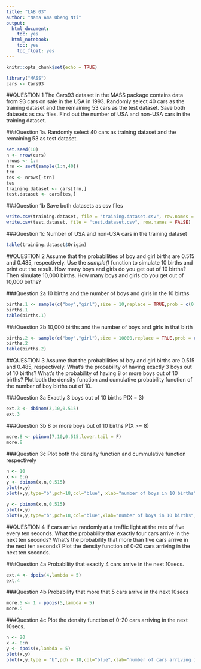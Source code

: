 ```yaml
---
title: "LAB 03"
author: "Nana Ama Obeng Nti"
output:
  html_document:
    toc: yes
  html_notebook:
    toc: yes
    toc_float: yes
---
```


```r
knitr::opts_chunk$set(echo = TRUE)
```


```r
library("MASS")
cars <- Cars93
```

##QUESTION 1
The Cars93 dataset in the MASS package contains data from 93 cars on sale in the USA in
1993. Randomly select 40 cars as the training dataset and the remaining 53 cars as the test
dataset. Save both datasets as csv files. Find out the number of USA and non-USA cars in the
training dataset.


###Question 1a.
Randomly select 40 cars as training dataset and the remaining 53 as test dataset.

```r
set.seed(10)
n <- nrow(cars)
nrows <- 1:n
trn <- sort(sample(1:n,40))
trn
tes <- nrows[-trn]
tes
training.dataset <- cars[trn,]
test.dataset <- cars[tes,]
```

###Question 1b
Save both datasets as csv files

```r
write.csv(training.dataset, file = "training.dataset.csv", row.names = FALSE)
write.csv(test.dataset, file = "test.dataset.csv", row.names = FALSE)
```

###Question 1c
Number of USA and non-USA cars in the training dataset

```r
table(training.dataset$Origin)
```


##QUESTION 2
Assume that the probabilities of boy and girl births are 0.515 and 0.485, respectively. Use the
*sample()* function to simulate 10 births and print out the result. How many boys and girls
do you get out of 10 births? Then simulate 10,000 births. How many boys and girls do you
get out of 10,000 births?

###Question 2a
10 births and the number of boys and girls in the 10 births

```r
births.1 <- sample(c("boy","girl"),size = 10,replace = TRUE,prob = c(0.515,0.485))
births.1
table(births.1)
```

###Question 2b
10,000 births and the number of boys and girls in that birth

```r
births.2 <- sample(c("boy","girl"),size = 10000,replace = TRUE,prob = c(0.515,0.485))
births.2
table(births.2)
```


##QUESTION 3
Assume that the probabilities of boy and girl births are 0.515 and 0.485, respectively. What’s
the probability of having exactly 3 boys out of 10 births? What’s the probability of having 8
or more boys out of 10 births? Plot both the density function and cumulative probability
function of the number of boy births out of 10. 

###Question 3a
Exactly 3 boys out of 10 births
P(X = 3)

```r
ext.3 <- dbinom(3,10,0.515)
ext.3
```

###Question 3b
8 or more boys out of 10 births
P(X >= 8)

```r
more.8 <- pbinom(7,10,0.515,lower.tail = F)
more.8
```

###Question 3c
Plot both the density function and cummulative function respectively

```r
n <- 10
x <- 0:n
y <- dbinom(x,n,0.515)
plot(x,y)
plot(x,y,type="b",pch=18,col="blue", xlab="number of boys in 10 births",ylab="probability of exactly 3 boys")

y <- pbinom(x,n,0.515)
plot(x,y)
plot(x,y,type="b",pch=18,col="blue",xlab="number of boys in 10 births",ylab="probability of 8 or more boys")
```


##QUESTION 4
If cars arrive randomly at a traffic light at the rate of five every ten seconds. What the
probability that exactly four cars arrive in the next ten seconds? What’s the probability that
more than five cars arrive in the next ten seconds? Plot the density function of 0-20 cars
arriving in the next ten seconds.

###Question 4a
Probability that exactly 4 cars arrive in the next 10secs.

```r
ext.4 <- dpois(4,lambda = 5)
ext.4
```

###Question 4b
Probability that more that 5 cars arrive in the next 10secs

```r
more.5 <- 1 - ppois(5,lambda = 5)
more.5
```

###Question 4c
Plot the density function of 0-20 cars arriving in the next 10secs.

```r
n <- 20
x <- 0:n
y <- dpois(x,lambda = 5)
plot(x,y)
plot(x,y,type = "b",pch = 18,col="blue",xlab="number of cars arriving in the next 10secs",ylab="probability of exactly 4 cars arriving in the next 10secs")
```

